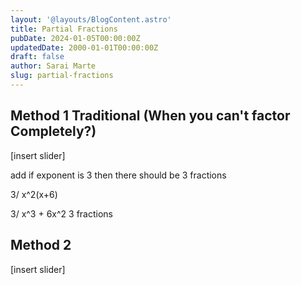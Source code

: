 ```yaml
---
layout: '@layouts/BlogContent.astro'
title: Partial Fractions
pubDate: 2024-01-05T00:00:00Z 
updatedDate: 2000-01-01T00:00:00Z 
draft: false
author: Sarai Marte
slug: partial-fractions
---
```


## Method 1 Traditional (When you can't factor Completely?)

[insert slider]

add if exponent is 3 then there should be 3 fractions 


3/ x^2(x+6) 


3/ x^3 + 6x^2 3 fractions

## Method 2

[insert slider]
